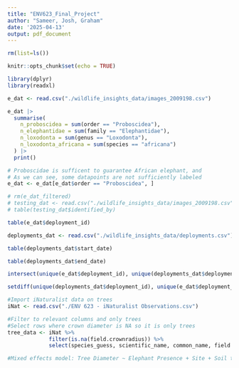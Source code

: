 ```yaml
---
title: "ENV623_Final_Project"
author: "Sameer, Josh, Graham"
date: '2025-04-13'
output: pdf_document
---
```


```r
rm(list=ls())
```

```r
knitr::opts_chunk$set(echo = TRUE)
```

```r
library(dplyr)
library(readxl)
```

```r

e_dat <- read.csv("./wildlife_insights_data/images_2009198.csv")

e_dat |>
  summarise(
    n_proboscidea = sum(order == "Proboscidea"),
    n_elephantidae = sum(family == "Elephantidae"),
    n_loxodonta = sum(genus == "Loxodonta"),
    n_loxodonta_africana = sum(species == "africana")
  ) |>
  print()

# Proboscidae is sufficent to guarantee African elephant, and
# As we can see, some datapoints are not sufficiently labeled
e_dat <- e_dat[e_dat$order == "Proboscidea", ]
```

```r
# rm(e_dat_filtered)
# testing_dat <- read.csv("./wildlife_insights_data/images_2009198.csv")
# table(testing_dat$identified_by)

```

```r
table(e_dat$deployment_id)

deployments_dat <- read.csv("./wildlife_insights_data/deployments.csv")

table(deployments_dat$start_date)

table(deployments_dat$end_date)

intersect(unique(e_dat$deployment_id), unique(deployments_dat$deployment_id))

setdiff(unique(deployments_dat$deployment_id), unique(e_dat$deployment_id))
```


```r
#Import iNaturalist data on trees
iNat <- read.csv("./ENV 623 - iNaturalist Observations.csv")
```

```r
#Filter to relevant columns and only trees
#Select rows where crown diameter is NA so it is only trees
tree_data <- iNat %>%
             filter(is.na(field.crownradius)) %>%
             select(species_guess, scientific_name, common_name, field.stemdiameter, field.treeidentifier)
```

```r
#Mixed effects model: Tree Diameter ~ Elephant Presence + Site + Soil type + Temperature + Precipitation
```

